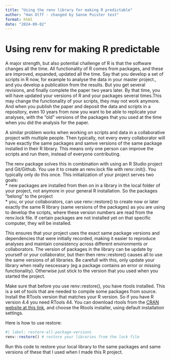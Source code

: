 ```yaml
---
title: "Using the renv library for making R predictable"
author: "Han Olff - changed by Sanne Puister test"
format: html
date: "2024-09-02"
---
```


# Using renv for making R predictable

A major strength, but also potential challenge of R is that the software changes all the time. All functionality of R comes from packages, and these are improved, expanded, updated all the time. Say that you develop a set of scripts in R now, for example to analyse the data in your master project., and you develop a publication from the results. But you get several revisions, and finally complete the paper two years later. By that time, you will have updated your versions of R and your packages several times.This may change the functionality of your scripts, they may not work anymore. And when you publish the paper and deposit the data and scripts in a repository, even 10 years from now you want to be able to replicate your analyses, with the "old" versions of the packages that you used at the time when you did the analysis for the paper.

A similar problem works when working on scripts and data in a collaborative project with multiple people. Then typically, not every every collaborator will have exactly the same packages and samve versions of the same package installed in their R library. This means only one person can improve the scripts and run them, instead of everyone contributing.

The renv package solves this in combination with using an R Studio project and Git/Github. You use it to create an renv.lock file with renv::init(). You typically only do this once. This initialization of your project serves two goals:\
\* new packages are installed from then on in a library in the local folder of your project, not anymore in your general R installation. So the packages "belong" to the project\
\* you, or your collaborators, can use renv::restore() to create now or later exactly the same R library (same versions of the packages) as you are using to develop the scripts, where these version numbers are read from the renv.lock file. If certain packages are not installed yet on that specific computer, they will be installed.

This ensures that your project uses the exact same package versions and dependencies that were initially recorded, making it easier to reproduce analyses and maintain consistency across different environments or collaborators. The version of packages in the library can be update by yourself or your collaborator, but then then renv::restore() causes all to use the same versions of all libraries. Be carefull with this, only update your library when really nescessary (eg a package contains an error or missing functionality). Otherwise just stick to the version that you used when you started the project.

Make sure that before you use renv::restore(), you have rtools installed. This is a set of tools that are needed to compile some packages from source. Install the RTools version that matches your R version. So if you have R version 4.4 you need RTools 44. You can download rtools from the [CRAN website at this link](https://cran.r-project.org/bin/windows/Rtools/), and choose the Rtools installer, using default installation settings.

Here is how to use restore:

```r
#| label: restore-all-package-versions
renv::restore() # restore your libraries from the lock file
```

Run this code to restore your local library to the same packages and same versions of these that I used when I made this R project.
